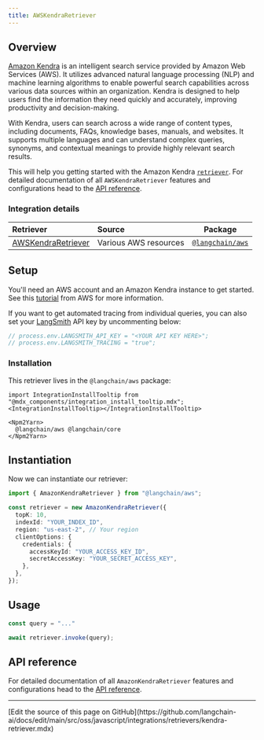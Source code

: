 ```yaml
---
title: AWSKendraRetriever
---
```


## Overview

[Amazon Kendra](https://aws.amazon.com/kendra/) is an intelligent search service provided by Amazon Web Services (AWS).
It utilizes advanced natural language processing (NLP) and machine learning algorithms to enable powerful search capabilities across various data sources within an organization.
Kendra is designed to help users find the information they need quickly and accurately, improving productivity and decision-making.

With Kendra, users can search across a wide range of content types, including documents, FAQs, knowledge bases, manuals, and websites.
It supports multiple languages and can understand complex queries, synonyms, and contextual meanings to provide highly relevant search results.

This will help you getting started with the Amazon Kendra [`retriever`](/oss/javascript/langchain/retrieval). For detailed documentation of all `AWSKendraRetriever` features and configurations head to the [API reference](https://api.js.langchain.com/classes/langchain_aws.AmazonKendraRetriever.html).

### Integration details

| Retriever | Source | Package |
| :--- | :--- | :---: |
[AWSKendraRetriever](https://api.js.langchain.com/classes/langchain_aws.AmazonKendraRetriever.html) | Various AWS resources | [`@langchain/aws`](https://www.npmjs.com/package/@langchain/aws) |

## Setup

You'll need an AWS account and an Amazon Kendra instance to get started. See this [tutorial](https://docs.aws.amazon.com/kendra/latest/dg/getting-started.html) from AWS for more information.

If you want to get automated tracing from individual queries, you can also set your [LangSmith](https://docs.smith.langchain.com/) API key by uncommenting below:

```typescript
// process.env.LANGSMITH_API_KEY = "<YOUR API KEY HERE>";
// process.env.LANGSMITH_TRACING = "true";
```

### Installation

This retriever lives in the `@langchain/aws` package:

```{=mdx}
import IntegrationInstallTooltip from "@mdx_components/integration_install_tooltip.mdx";
<IntegrationInstallTooltip></IntegrationInstallTooltip>

<Npm2Yarn>
  @langchain/aws @langchain/core
</Npm2Yarn>
```

## Instantiation

Now we can instantiate our retriever:

```typescript
import { AmazonKendraRetriever } from "@langchain/aws";

const retriever = new AmazonKendraRetriever({
  topK: 10,
  indexId: "YOUR_INDEX_ID",
  region: "us-east-2", // Your region
  clientOptions: {
    credentials: {
      accessKeyId: "YOUR_ACCESS_KEY_ID",
      secretAccessKey: "YOUR_SECRET_ACCESS_KEY",
    },
  },
});
```

## Usage

```typescript
const query = "..."

await retriever.invoke(query);
```

## API reference

For detailed documentation of all `AmazonKendraRetriever` features and configurations head to the [API reference](https://api.js.langchain.com/classes/langchain_aws.AmazonKendraRetriever.html).

---

<Callout icon="pen-to-square" iconType="regular">
  [Edit the source of this page on GitHub](https://github.com/langchain-ai/docs/edit/main/src/oss/javascript/integrations/retrievers/kendra-retriever.mdx)
</Callout>
